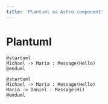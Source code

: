 ```yaml
---
title: 'Plantuml as Astro component'
---
```


# Plantuml

```
@startuml
Michael -> Maria : Message(Hello)
@enduml
```

```plantumlastro my-puml
@startuml
Michael -> Maria : Message(Hello)
Maria -> Daniel : Message(Hi)
@enduml
```
